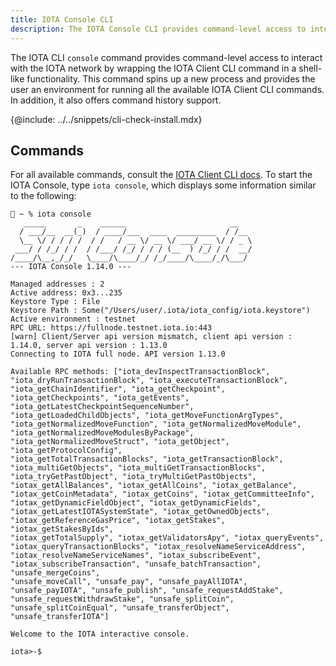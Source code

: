 ```yaml
---
title: IOTA Console CLI
description: The IOTA Console CLI provides command-level access to interact with the IOTA network by wrapping the IOTA Client CLI command.
---
```


The IOTA CLI `console` command provides command-level access to interact with the IOTA network by wrapping the IOTA Client CLI command in a shell-like functionality. This command spins up a new process and provides the user an environment for running all the available IOTA Client CLI commands. In addition, it also offers command history support.

{@include: ../../snippets/cli-check-install.mdx}

## Commands

For all available commands, consult the [IOTA Client CLI docs](./client.mdx). To start the IOTA Console, type `iota console`, which displays some information similar to the following: 

```shell
🚀 ~ % iota console
   _____       _    ______                       __
  / ___/__  __(_)  / ____/___  ____  _________  / /__
  \__ \/ / / / /  / /   / __ \/ __ \/ ___/ __ \/ / _ \
 ___/ / /_/ / /  / /___/ /_/ / / / (__  ) /_/ / /  __/
/____/\__,_/_/   \____/\____/_/ /_/____/\____/_/\___/
--- IOTA Console 1.14.0 ---

Managed addresses : 2
Active address: 0x3...235
Keystore Type : File
Keystore Path : Some("/Users/user/.iota/iota_config/iota.keystore")
Active environment : testnet
RPC URL: https://fullnode.testnet.iota.io:443
[warn] Client/Server api version mismatch, client api version : 1.14.0, server api version : 1.13.0
Connecting to IOTA full node. API version 1.13.0

Available RPC methods: ["iota_devInspectTransactionBlock", "iota_dryRunTransactionBlock", "iota_executeTransactionBlock", 
"iota_getChainIdentifier", "iota_getCheckpoint", "iota_getCheckpoints", "iota_getEvents", "iota_getLatestCheckpointSequenceNumber", 
"iota_getLoadedChildObjects", "iota_getMoveFunctionArgTypes", "iota_getNormalizedMoveFunction", "iota_getNormalizedMoveModule", 
"iota_getNormalizedMoveModulesByPackage", "iota_getNormalizedMoveStruct", "iota_getObject", "iota_getProtocolConfig", 
"iota_getTotalTransactionBlocks", "iota_getTransactionBlock", "iota_multiGetObjects", "iota_multiGetTransactionBlocks", 
"iota_tryGetPastObject", "iota_tryMultiGetPastObjects", "iotax_getAllBalances", "iotax_getAllCoins", "iotax_getBalance", 
"iotax_getCoinMetadata", "iotax_getCoins", "iotax_getCommitteeInfo", "iotax_getDynamicFieldObject", "iotax_getDynamicFields", 
"iotax_getLatestIOTASystemState", "iotax_getOwnedObjects", "iotax_getReferenceGasPrice", "iotax_getStakes", "iotax_getStakesByIds", 
"iotax_getTotalSupply", "iotax_getValidatorsApy", "iotax_queryEvents", "iotax_queryTransactionBlocks", "iotax_resolveNameServiceAddress", 
"iotax_resolveNameServiceNames", "iotax_subscribeEvent", "iotax_subscribeTransaction", "unsafe_batchTransaction", "unsafe_mergeCoins", 
"unsafe_moveCall", "unsafe_pay", "unsafe_payAllIOTA", "unsafe_payIOTA", "unsafe_publish", "unsafe_requestAddStake", 
"unsafe_requestWithdrawStake", "unsafe_splitCoin", "unsafe_splitCoinEqual", "unsafe_transferObject", "unsafe_transferIOTA"]

Welcome to the IOTA interactive console.

iota>-$

```
